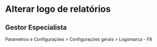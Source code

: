 # Alterar logo de relatórios

## Gestor Especialista
Parametros e Configurações > Configurações gerais > Logomarca - F8